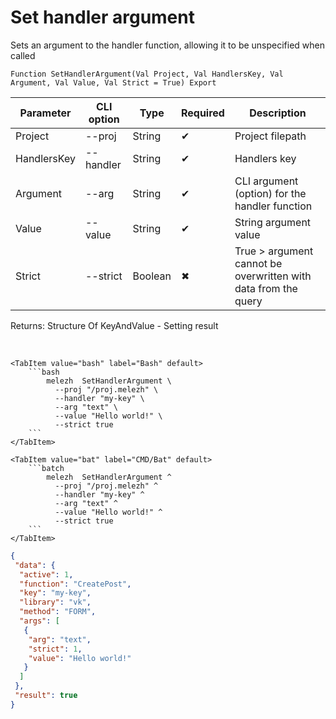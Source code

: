 ﻿---
sidebar_position: 1
description: Set handler argument and other functions to work with Melezh in the Open Integration Package, a free open-source integration library for 1C:Enterprise 8, OneScript and CLI
keywords: [1C, 1С, 1С:Enterprise, 1С:Enterprise 8.3, API, Integration, Services, Exchange, OneScript, CLI]
---


# Set handler argument
 Sets an argument to the handler function, allowing it to be unspecified when called



`Function SetHandlerArgument(Val Project, Val HandlersKey, Val Argument, Val Value, Val Strict = True) Export`

  | Parameter | CLI option | Type | Required | Description |
  |-|-|-|-|-|
  | Project | --proj | String | &#x2714; | Project filepath |
  | HandlersKey | --handler | String | &#x2714; | Handlers key |
  | Argument | --arg | String | &#x2714; | CLI argument (option) for the handler function |
  | Value | --value | String | &#x2714; | String argument value |
  | Strict | --strict | Boolean | &#x2716; | True > argument cannot be overwritten with data from the query |

  
  Returns:  Structure Of KeyAndValue - Setting result

<br/>



 

 <Tabs>
  
    <TabItem value="bash" label="Bash" default>
        ```bash
            melezh  SetHandlerArgument \
              --proj "/proj.melezh" \
              --handler "my-key" \
              --arg "text" \
              --value "Hello world!" \
              --strict true
        ```
    </TabItem>
  
    <TabItem value="bat" label="CMD/Bat" default>
        ```batch
            melezh  SetHandlerArgument ^
              --proj "/proj.melezh" ^
              --handler "my-key" ^
              --arg "text" ^
              --value "Hello world!" ^
              --strict true
        ```
    </TabItem>
</Tabs>

```json title="Result"
{
 "data": {
  "active": 1,
  "function": "CreatePost",
  "key": "my-key",
  "library": "vk",
  "method": "FORM",
  "args": [
   {
    "arg": "text",
    "strict": 1,
    "value": "Hello world!"
   }
  ]
 },
 "result": true
}
```
